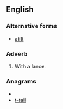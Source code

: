 ==English==

===Alternative forms===
* [[atilt]]

===Adverb===
{{en-adv}}

# With a lance.

===Anagrams===
* {{alphagram|ailtt}}
* [[t-tail#English|t-tail]]